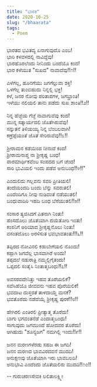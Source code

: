 ```yaml
---
title: "ಭಾರತ"
date: 2020-10-25
slug: "/bhaarata"
tags:
  - Poem
---
```


ಭಾರತದ ಭವಿತವ್ಯ ಏನಾಗುವುದೊ ಎಂಬ!<br />
ಭಾರಿ ಕಳವಳದಲ್ಲಿ ನಾವಿದ್ದೆವು!<br />
ಭಾರಹೊರಲೆಂದು ನೀನಿಂದು ಬಂದೆಯೊ ಕಂದ!<br />
ಭಾರ ಕಳೆಯುತ "ಸುಖದ" ನಾವಾದೆವು!!೧!!<br />
<br />
ಎಳೆಗಲ್ಲ, ಹೂನಗೆಯು ಜಗಗೆಲ್ಲುವಾ ಶಕ್ತಿ!<br />
ಒಳಗೆಲ್ಲ ತುಂಬಿಹುದು ನಿನ್ನಲ್ಲಿ ಭಕ್ತಿ!<br />
ಕಳೆ, ಜನರ ನೋವು ಪರಿತಾಪಗಳ, ಜಗಭ್ರಾಂತಿ!<br />
ಇಳೆಯು ನಲಿಯಲಿ ತಾನು ಪಡೆದು ಸುಖ ಶಾಂತಿ!!೨!!<br />
<br />
ನಿನ್ನ ಹೆಜ್ಜೆಯ ಗೆಜ್ಜೆ ನಾವಾಗುವೆವು ಕಂದ!<br />
ಮುನ್ನ ಸತ್ಕಾರ್ಯದಲಿ ಜೊತೆಗಿರುವೆವು!<br />
ಸನ್ನುತನೆ ತಿಳಿಯಯ್ಯ ನಿನ್ನ ಬೆಂಬಲವಾಗಿ! <br /> 
ಕಣ್ರೆಪ್ಪೆಯಂತೆ ಜೊತೆ ಸೇರಿರುವೆವು!!೩!!<br />
<br />
ಶ್ರೀರಾಮನ ಕಡೆಯಿಂದ ನೀನಾದೆ ಕಂದ!<br />
ಶ್ರೀರಾಮನಾಪ್ತ ನಾ  ಶ್ರೀಕೃಷ್ಣ ಬಂಧ!<br />
ಪಾರಮಾರ್ಥಿಕವೆಂಬ ಸಂಪದದ ಬಗೆ ಚೆಂದ!<br />
ಸಾರಿ ಭುವಿಯಲಿ ಇಂದು ಪಡೆವ ಅನುಬಂಧ!!೪!!"<br />
<br />
ಎಂದುಲಿದು ಗಲ್ಲವನು ಸವರಿ ಪ್ರೀತಿಯಲಿ!<br />
ತಂದೆಯಂದದಿ ಬಂದು ಬೆನ್ನು ಸವರುತಲಿ!<br />
ಎಂದೆಂದಿಗೂ ನೀವು ನುಡಿದಂತೆ ನಡೆಯುತಲಿ!<br />
ಬಂಧುವಾದಿರಿ ಇಹದಿ ಬಂಧ ಬೆಸೆಯುತಲಿ!!೫!!<br />
<br />
ಸಂಸಾರ ತ್ಯಜಿಸಿದಗೆ ಪಿತನಾಗಿ ನಿಂತು!<br />
ಹಂಸದೊಲು ಜೊತೆಯಾಗಿ ದಯೆತೋರಿ ಇಂತು!<br />
ಕಂಸನಿಗೆ ಅರಿಯಾದ ಶ್ರೀಕೃಷ್ಣನೊಲು ನಿಂತು!<br />
ವಸಂತದೊಲು ಅರಳಿಸುತ ಭವಭಾವತಂತು!!!೬!!<br />
<br />
ತಪ್ಪಿರದ ನೋವಿನಲಿ ಕಡುಬೇಗೆಯಲಿ ನೊಂದು!<br />
ಕಪ್ಪಾಗಿ ಜಗವೆಲ್ಲ ಭಾಸವಾಗಿರೆ ಅಂದು!<br />
ತಪ್ಪದಲೆ ನಡುರಾತ್ರಿ ನಮ್ಮಲ್ಲಿಗೈತಂದು!<br />
ಒಪ್ಪದಲಿ ಸಂತೈಸಿ  ನಿಂತಾತ್ಮಬಂಧು!!೭!!<br />
<br />
ಅವಸರವದೇನಿತ್ತು ಇಹವ ತೊರೆಯಲಿಕೆ?<br />
ಸವೆಸಿಹೆಯೊ ಜೀವವನು ಇಹವ ಪೊರೆಯಲಿಕೆ!<br />
ಭವದಾಟ ದುಸ್ತರತೆ ತಾಳದಾಯ್ತೆ ಮನಕೆ?<br />
ಭವತೊರೆದು ನಡೆದೆಯೈ   ಶ್ರೀಕೃಷ್ಣ ಪುರಕೆ!!೮!!<br />
<br />
ಹೇಗಿರಲಿ ಎಂತಿರಲಿ ಪ್ರೀತ್ಯಾತ್ಮ ತೊರೆದು!<br />
ಬಾಗು ಭಗವಂತನೆಡೆ ಎಂದಾತ್ಮಬಂಧು!<br />
ಸಾಗುವುದು ಜಗಮುಂದೆ ಹೋದವರ ತೊರೆದು!<br />
ಆಗಿಹುದು "ಶೂನ್ಯಜಗ" ನಮಗಿಲ್ಲಿ ಇಂದು!!೯!!<br />
<br />
ಜನನ ಮರಣಗಳೆರಡು ಸಹಜ ಈ ಜಗದಿ!<br />
ಜನನ ಮರಣದ ಭಾವವಿರದವನೆ ಮುದದಿ!<br />
ಅನುಕ್ಷಣವು ಜೊತೆಯಾಗಿ ಇರು ಭಾವಬಲದಿ!<br />
ಅನುಭಾವಿ ಎಂದೆಂದು ಜೊತೆಯಲಿರು ಮುದದಿ!!೧೦!!<br />
<p>-- ಗುರುಚರಣಸೇವಕಿ ಲಲಿತಾಲಕ್ಷ್ಮೀ</p>